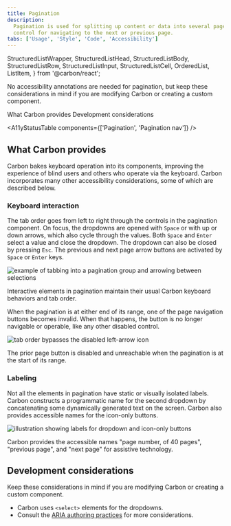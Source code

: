 ```yaml
---
title: Pagination
description:
  Pagination is used for splitting up content or data into several pages, with a
  control for navigating to the next or previous page.
tabs: ['Usage', 'Style', 'Code', 'Accessibility']
---
```



  StructuredListWrapper,
  StructuredListHead,
  StructuredListBody,
  StructuredListRow,
  StructuredListInput,
  StructuredListCell,
  OrderedList,
  ListItem,
} from '@carbon/react';

<PageDescription>

No accessibility annotations are needed for pagination, but keep these
considerations in mind if you are modifying Carbon or creating a custom
component.

</PageDescription>

<AnchorLinks>

<AnchorLink>What Carbon provides</AnchorLink>
<AnchorLink>Development considerations</AnchorLink>

</AnchorLinks>

<A11yStatusTable components={['Pagination', 'Pagination nav']} />

## What Carbon provides

Carbon bakes keyboard operation into its components, improving the experience of
blind users and others who operate via the keyboard. Carbon incorporates many
other accessibility considerations, some of which are described below.

### Keyboard interaction

The tab order goes from left to right through the controls in the pagination
component. On focus, the dropdowns are opened with `Space` or with up or down
arrows, which also cycle through the values. Both `Space` and `Enter` select a
value and close the dropdown. The dropdown can also be closed by pressing `Esc`.
The previous and next page arrow buttons are activated by `Space` or `Enter`
keys.

<Row>
<Column colLg={8}>

![example of tabbing into a pagination group and arrowing between selections](images/pagination-a11y-1.png)

<Caption>
  Interactive elements in pagination maintain their usual Carbon keyboard
  behaviors and tab order.
</Caption>

</Column>
</Row>

When the pagination is at either end of its range, one of the page navigation
buttons becomes invalid. When that happens, the button is no longer navigable or
operable, like any other disabled control.

<Row>
<Column colLg={8}>

![tab order bypasses the disabled left-arrow icon](images/pagination-a11y-2.png)

<Caption>
  The prior page button is disabled and unreachable when the pagination is at
  the start of its range.
</Caption>

</Column>
</Row>

### Labeling

Not all the elements in pagination have static or visually isolated labels.
Carbon constructs a programmatic name for the second dropdown by concatenating
some dynamically generated text on the screen. Carbon also provides accessible
names for the icon-only buttons.

<Row>
<Column colLg={8}>

![illustration showing labels for dropdown and icon-only buttons](images/pagination-a11y-3.png)

<Caption>
  Carbon provides the accessible names "page number, of 40 pages", "previous
  page", and "next page" for assistive technology.
</Caption>

</Column>
</Row>

## Development considerations

Keep these considerations in mind if you are modifying Carbon or creating a
custom component.

- Carbon uses `<select>` elements for the dropdowns.
- Consult the
  [ARIA authoring practices](https://www.w3.org/WAI/ARIA/apg/example-index/combobox/combobox-select-only.html)
  for more considerations.
